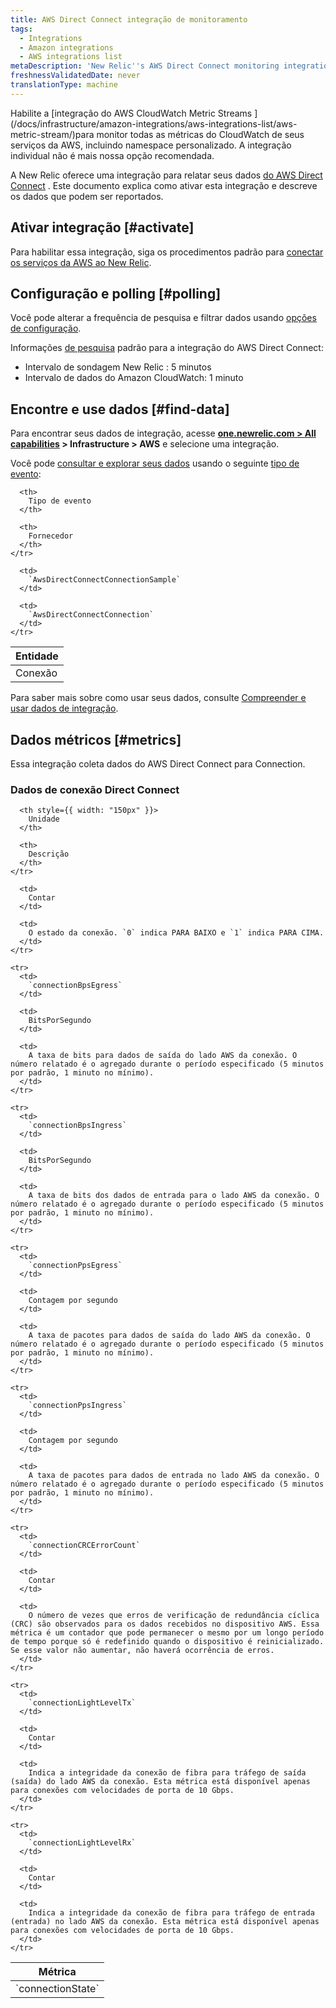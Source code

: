 ```yaml
---
title: AWS Direct Connect integração de monitoramento
tags:
  - Integrations
  - Amazon integrations
  - AWS integrations list
metaDescription: 'New Relic''s AWS Direct Connect monitoring integration: what data it reports, and how to enable it.'
freshnessValidatedDate: never
translationType: machine
---
```


<Callout variant="important">
  Habilite a [integração do AWS CloudWatch Metric Streams ](/docs/infrastructure/amazon-integrations/aws-integrations-list/aws-metric-stream/)para monitor todas as métricas do CloudWatch de seus serviços da AWS, incluindo namespace personalizado. A integração individual não é mais nossa opção recomendada.
</Callout>

A New Relic oferece uma integração para relatar seus dados [do AWS Direct Connect](https://aws.amazon.com/directconnect/) . Este documento explica como ativar esta integração e descreve os dados que podem ser reportados.

## Ativar integração [#activate]

Para habilitar essa integração, siga os procedimentos padrão para [conectar os serviços da AWS ao New Relic](/docs/infrastructure/infrastructure-integrations/getting-started/connect-aws-integrations-infrastructure).

## Configuração e polling [#polling]

Você pode alterar a frequência de pesquisa e filtrar dados usando [opções de configuração](/docs/integrations/new-relic-integrations/getting-started/configure-polling-frequency-data-collection-cloud-integrations).

Informações [de pesquisa](/docs/infrastructure/amazon-integrations/aws-integrations-list/aws-polling-intervals-infrastructure-integrations) padrão para a integração do AWS Direct Connect:

* Intervalo de sondagem New Relic : 5 minutos
* Intervalo de dados do Amazon CloudWatch: 1 minuto

## Encontre e use dados [#find-data]

Para encontrar seus dados de integração, acesse <DoNotTranslate>**[one.newrelic.com > All capabilities](https://one.newrelic.com/all-capabilities) > Infrastructure > AWS**</DoNotTranslate> e selecione uma integração.

Você pode [consultar e explorar seus dados](/docs/using-new-relic/data/understand-data/query-new-relic-data) usando o seguinte [tipo de evento](/docs/data-apis/understand-data/new-relic-data-types/#event-data):

<table>
  <thead>
    <tr>
      <th>
        Entidade
      </th>

      <th>
        Tipo de evento
      </th>

      <th>
        Fornecedor
      </th>
    </tr>
  </thead>

  <tbody>
    <tr>
      <td>
        Conexão
      </td>

      <td>
        `AwsDirectConnectConnectionSample`
      </td>

      <td>
        `AwsDirectConnectConnection`
      </td>
    </tr>
  </tbody>
</table>

Para saber mais sobre como usar seus dados, consulte [Compreender e usar dados de integração](/docs/infrastructure/integrations/find-use-infrastructure-integration-data).

## Dados métricos [#metrics]

Essa integração coleta dados do AWS Direct Connect para Connection.

### Dados de conexão Direct Connect

<table>
  <thead>
    <tr>
      <th style={{ width: "275px" }}>
        Métrica
      </th>

      <th style={{ width: "150px" }}>
        Unidade
      </th>

      <th>
        Descrição
      </th>
    </tr>
  </thead>

  <tbody>
    <tr>
      <td>
        `connectionState`
      </td>

      <td>
        Contar
      </td>

      <td>
        O estado da conexão. `0` indica PARA BAIXO e `1` indica PARA CIMA.
      </td>
    </tr>

    <tr>
      <td>
        `connectionBpsEgress`
      </td>

      <td>
        BitsPorSegundo
      </td>

      <td>
        A taxa de bits para dados de saída do lado AWS da conexão. O número relatado é o agregado durante o período especificado (5 minutos por padrão, 1 minuto no mínimo).
      </td>
    </tr>

    <tr>
      <td>
        `connectionBpsIngress`
      </td>

      <td>
        BitsPorSegundo
      </td>

      <td>
        A taxa de bits dos dados de entrada para o lado AWS da conexão. O número relatado é o agregado durante o período especificado (5 minutos por padrão, 1 minuto no mínimo).
      </td>
    </tr>

    <tr>
      <td>
        `connectionPpsEgress`
      </td>

      <td>
        Contagem por segundo
      </td>

      <td>
        A taxa de pacotes para dados de saída do lado AWS da conexão. O número relatado é o agregado durante o período especificado (5 minutos por padrão, 1 minuto no mínimo).
      </td>
    </tr>

    <tr>
      <td>
        `connectionPpsIngress`
      </td>

      <td>
        Contagem por segundo
      </td>

      <td>
        A taxa de pacotes para dados de entrada no lado AWS da conexão. O número relatado é o agregado durante o período especificado (5 minutos por padrão, 1 minuto no mínimo).
      </td>
    </tr>

    <tr>
      <td>
        `connectionCRCErrorCount`
      </td>

      <td>
        Contar
      </td>

      <td>
        O número de vezes que erros de verificação de redundância cíclica (CRC) são observados para os dados recebidos no dispositivo AWS. Essa métrica é um contador que pode permanecer o mesmo por um longo período de tempo porque só é redefinido quando o dispositivo é reinicializado. Se esse valor não aumentar, não haverá ocorrência de erros.
      </td>
    </tr>

    <tr>
      <td>
        `connectionLightLevelTx`
      </td>

      <td>
        Contar
      </td>

      <td>
        Indica a integridade da conexão de fibra para tráfego de saída (saída) do lado AWS da conexão. Esta métrica está disponível apenas para conexões com velocidades de porta de 10 Gbps.
      </td>
    </tr>

    <tr>
      <td>
        `connectionLightLevelRx`
      </td>

      <td>
        Contar
      </td>

      <td>
        Indica a integridade da conexão de fibra para tráfego de entrada (entrada) no lado AWS da conexão. Esta métrica está disponível apenas para conexões com velocidades de porta de 10 Gbps.
      </td>
    </tr>
  </tbody>
</table>